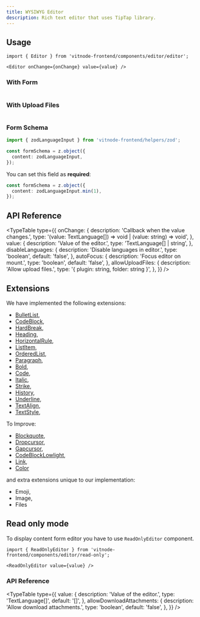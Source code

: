 ```yaml
---
title: WYSIWYG Editor
description: Rich text editor that uses TipTap library.
---
```


## Usage

```tsx
import { Editor } from 'vitnode-frontend/components/editor/editor';
```

```tsx
<Editor onChange={onChange} value={value} />
```

### With Form

```tsx

```

### With Upload Files

```tsx

```

### Form Schema

```ts {1, 4}
import { zodLanguageInput } from 'vitnode-frontend/helpers/zod';

const formSchema = z.object({
  content: zodLanguageInput,
});
```

You can set this field as **required**:

```ts
const formSchema = z.object({
  content: zodLanguageInput.min(1),
});
```

## API Reference


<TypeTable
  type={{
    onChange: {
      description: 'Callback when the value changes.',
      type: '(value: TextLanguage[]) => void | (value: string) => void',
    },
    value: {
      description: 'Value of the editor.',
      type: 'TextLanguage[] | string',
    },
    disableLanguages: {
      description: 'Disable languages in editor.',
      type: 'boolean',
      default: 'false',
    },
    autoFocus: {
      description: 'Focus editor on mount.',
      type: 'boolean',
      default: 'false',
    },
    allowUploadFiles: {
      description: 'Allow upload files.',
      type: '{ plugin: string, folder: string }',
    },
  }}
/>

## Extensions

We have implemented the following extensions:

- [BulletList](https://tiptap.dev/docs/editor/api/nodes/bullet-list),
- [CodeBlock](https://tiptap.dev/docs/editor/api/nodes/code-block),
- [HardBreak](https://tiptap.dev/docs/editor/api/nodes/hard-break),
- [Heading](https://tiptap.dev/docs/editor/api/nodes/heading),
- [HorizontalRule](https://tiptap.dev/docs/editor/api/nodes/horizontal-rule),
- [ListItem](https://tiptap.dev/docs/editor/api/nodes/list-item),
- [OrderedList](https://tiptap.dev/docs/editor/api/nodes/ordered-list),
- [Paragraph](https://tiptap.dev/docs/editor/api/nodes/paragraph),
- [Bold](https://tiptap.dev/docs/editor/api/marks/bold),
- [Code](https://tiptap.dev/docs/editor/api/marks/code),
- [Italic](https://tiptap.dev/docs/editor/api/marks/italic),
- [Strike](https://tiptap.dev/docs/editor/api/marks/strike),
- [History](https://tiptap.dev/docs/editor/api/extensions/history),
- [Underline](https://tiptap.dev/docs/editor/api/marks/underline),
- [TextAlign](https://tiptap.dev/docs/editor/api/extensions/text-align),
- [TextStyle](https://tiptap.dev/docs/editor/api/marks/text-style),

To Improve:

- [Blockquote](https://tiptap.dev/docs/editor/api/nodes/blockquote),
- [Dropcursor](https://tiptap.dev/docs/editor/api/extensions/dropcursor),
- [Gapcursor](https://tiptap.dev/docs/editor/api/extensions/gapcursor),
- [CodeBlockLowlight](https://tiptap.dev/docs/editor/api/nodes/code-block-lowlight),
- [Link](https://tiptap.dev/docs/editor/api/marks/link),
- [Color](https://tiptap.dev/docs/editor/api/extensions/color)

and extra extensions unique to our implementation:

- Emoji,
- Image,
- Files

## Read only mode

To display content form editor you have to use `ReadOnlyEditor` component.

```tsx
import { ReadOnlyEditor } from 'vitnode-frontend/components/editor/read-only';
```

```tsx
<ReadOnlyEditor value={value} />
```

### API Reference

<TypeTable
  type={{
    value: {
      description: 'Value of the editor.',
      type: 'TextLanguage[]',
      default: '[]',
    },
    allowDownloadAttachments: {
      description: 'Allow download attachments.',
      type: 'boolean',
      default: 'false',
    },
  }}
/>
